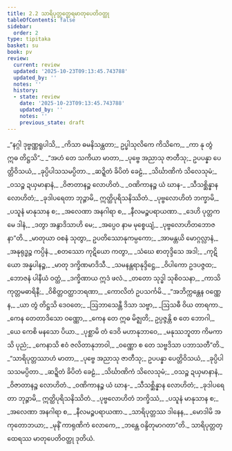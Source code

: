 ```yaml
---
title: 2.2 သာရိပုတ္တတ္ထေရမာတုပေတိဝတ္ထု
tableOfContents: false
sidebar:
  order: 2
type: tipitaka
basket: su
book: pv
review:
  current: review
  updated: '2025-10-23T09:13:45.743788'
  updated_by: ''
  notes: ''
  history:
  - state: review
    date: '2025-10-23T09:13:45.743788'
    updated_by: ''
    notes: ''
    previous_state: draft
---
```



<ReviewStatus review={frontmatter.review} showDetails={true} />

<HypothesisAnnotation frontmatter={frontmatter} />

<DynamicBreadcrumb />

<Division number="116" book="pv" e="ch" v="19" p="140">

<Paragraph number="133" type="verses" book="pv">
_“နဂ္ဂါ ဒုဗ္ဗဏ္ဏရူပါသိ,_  
_ကိသာ ဓမနိသန္ထတာ;_  
ဥပ္ဖါသုလိကေ ကိသိကေ,_  
_ကာ နု တွံ ဣဓ တိဋ္ဌသိ”._  

</Paragraph>

</Division>
<Division number="117" book="pv" e="ch" v="19" p="140">

<Paragraph number="134" type="verses" book="pv">
_“အဟံ တေ သကိယာ မာတာ,_  
_ပုဗ္ဗေ အညာသု ဇာတီသု;_  
ဥပပန္နာ ပေတ္တိဝိသယံ,_  
_ခုပ္ပိပါသသမပ္ပိတာ._  

</Paragraph>

</Division>
<Division number="118" book="pv" e="ch" v="19" p="140">

<Paragraph number="135" type="verses" book="pv">
_ဆဍ္ဍိတံ ခိပိတံ ခေဠံ,_  
_သိင်္ဃာဏိကံ သိလေသုမံ;_  
_ဝသဉ္စ ဍယှမာနာနံ,_  
_ဝိဇာတာနဉ္စ လောဟိတံ._  

</Paragraph>

</Division>
<Division number="119" book="pv" e="ch" v="19" p="140">

<Paragraph number="136" type="verses" book="pv">
_ဝဏိကာနဉ္စ ယံ ဃာန-_  
_သီသစ္ဆိန္နာန လောဟိတံ;_  
_ခုဒါပရေတာ ဘုဉ္ဇာမိ,_  
ဣတ္ထိပုရိသနိဿိတံ._  

</Paragraph>

</Division>
<Division number="120" book="pv" e="ch" v="19" p="140">

<Paragraph number="137" type="verses" book="pv">
_ပုဗ္ဗလောဟိတံ ဘက္ခာမိ,_  
_ပသူနံ မာနုသာန စ;_  
_အလေဏာ အနဂါရာ စ,_  
_နီလမဉ္စပရာယဏာ._  

</Paragraph>

</Division>
<Division number="121" book="pv" e="ch" v="19" p="140">

<Paragraph number="138" type="verses" book="pv">
_ဒေဟိ ပုတ္တက မေ ဒါနံ,_  
_ဒတွာ အနွာဒိသာဟိ မေ;_  
_အပ္ပေဝ နာမ မုစ္စေယျံ,_  
_ပုဗ္ဗလောဟိတဘောဇနာ”တိ._  

</Paragraph>

</Division>
<Division number="122" book="pv" e="ch" v="19" p="140">

<Paragraph number="139" type="verses" book="pv">
_မာတုယာ ဝစနံ သုတွာ,_  
ဥပတိဿောနုကမ္ပကော;_  
_အာမန္တယိ မောဂ္ဂလ္လာနံ,_  
_အနုရုဒ္ဓဉ္စ ကပ္ပိနံ._  

</Paragraph>

</Division>
<Division number="123" book="pv" e="ch" v="19" p="140">

<Paragraph number="140" type="verses" book="pv">
_စတဿော ကုဋိယော ကတွာ,_  
_သံဃေ စာတုဒ္ဒိသေ အဒါ;_  
_ကုဋိယော အန္နပါနဉ္စ,_  
_မာတု ဒက္ခိဏမာဒိသီ._  

</Paragraph>

</Division>
<Division number="124" book="pv" e="ch" v="19" p="140">

<Paragraph number="141" type="verses" book="pv">
_သမနန္တရာနုဒ္ဒိဋ္ဌေ,_  
_ဝိပါကော ဥဒပဇ္ဇထ;_  
_ဘောဇနံ ပါနီယံ ဝတ္ထံ,_  
_ဒက္ခိဏာယ ဣဒံ ဖလံ._  

</Paragraph>

</Division>
<Division number="125" book="pv" e="ch" v="19" p="140">

<Paragraph number="142" type="verses" book="pv">
_တတော သုဒ္ဓါ သုစိဝသနာ,_  
_ကာသိကုတ္တမဓာရိနီ;_  
_ဝိစိတ္တဝတ္ထာဘရဏာ,_  
_ကောလိတံ ဥပသင်္ကမိ._  

</Paragraph>

</Division>
<Division number="126" book="pv" e="ch" v="19" p="141">

<Paragraph number="143" type="verses" book="pv">
_“အဘိက္ကန္တေန ဝဏ္ဏေန,_  
_ယာ တွံ တိဋ္ဌသိ ဒေဝတေ;_  
_ဩဘာသေန္တီ ဒိသာ သဗ္ဗာ,_  
_ဩသဓီ ဝိယ တာရကာ._  

</Paragraph>

</Division>
<Division number="127" book="pv" e="ch" v="19" p="141">

<Paragraph number="144" type="verses" book="pv">
_ကေန တေတာဒိသော ဝဏ္ဏော,_  
_ကေန တေ ဣဓ မိဇ္ဈတိ;_  
ဥပ္ပဇ္ဇန္တိ စ တေ ဘောဂါ,_  
_ယေ ကေစိ မနသော ပိယာ._  

</Paragraph>

</Division>
<Division number="128" book="pv" e="ch" v="19" p="141">

<Paragraph number="145" type="verses" book="pv">
_ပုစ္ဆာမိ တံ ဒေဝိ မဟာနုဘာဝေ,_  
_မနုဿဘူတာ ကိမကာသိ ပုညံ;_  
_ကေနာသိ ဧဝံ ဇလိတာနုဘာဝါ,_  
_ဝဏ္ဏော စ တေ သဗ္ဗဒိသာ ပဘာသတီ”တိ._  

</Paragraph>

</Division>
<Division number="129" book="pv" e="ch" v="19" p="141">

<Paragraph number="146" type="verses" book="pv">
_“သာရိပုတ္တဿာဟံ မာတာ,_  
_ပုဗ္ဗေ အညာသု ဇာတီသု;_  
ဥပပန္နာ ပေတ္တိဝိသယံ,_  
_ခုပ္ပိပါသသမပ္ပိတာ._  

</Paragraph>

</Division>
<Division number="130" book="pv" e="ch" v="19" p="141">

<Paragraph number="147" type="verses" book="pv">
_ဆဍ္ဍိတံ ခိပိတံ ခေဠံ,_  
_သိင်္ဃာဏိကံ သိလေသုမံ;_  
_ဝသဉ္စ ဍယှမာနာနံ,_  
_ဝိဇာတာနဉ္စ လောဟိတံ._  

</Paragraph>

</Division>
<Division number="131" book="pv" e="ch" v="19" p="141">

<Paragraph number="148" type="verses" book="pv">
_ဝဏိကာနဉ္စ ယံ ဃာန-_  
_သီသစ္ဆိန္နာန လောဟိတံ;_  
_ခုဒါပရေတာ ဘုဉ္ဇာမိ,_  
ဣတ္ထိပုရိသနိဿိတံ._  

</Paragraph>

</Division>
<Division number="132" book="pv" e="ch" v="19" p="141">

<Paragraph number="149" type="verses" book="pv">
_ပုဗ္ဗလောဟိတံ ဘက္ခိဿံ,_  
_ပသူနံ မာနုသာန စ;_  
_အလေဏာ အနဂါရာ စ,_  
_နီလမဉ္စပရာယဏာ._  

</Paragraph>

</Division>
<Division number="133" book="pv" e="ch" v="19" p="141">

<Paragraph number="150" type="verses" book="pv">
_သာရိပုတ္တဿ ဒါနေန,_  
_မောဒါမိ အကုတောဘယာ;_  
_မုနိံ ကာရုဏိကံ လောကေ,_  
_ဘန္တေ ဝန္ဒိတုမာဂတာ”တိ._  


</Paragraph>
</Division>

<Paragraph number="151" type="center" book="pv">
သာရိပုတ္တတ္ထေရဿ မာတုပေတိဝတ္ထု ဒုတိယံ.
</Paragraph>